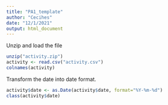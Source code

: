 ```yaml
---
title: "PA1_template"
author: "Cecihes"
date: "12/1/2021"
output: html_document
---
```


Unzip and load the file

```r
unzip("activity.zip")
activity <- read.csv("activity.csv")
colnames(activity)
```

Transform the date into date format.

```r
activity$date <- as.Date(activity$date, format="%Y-%m-%d")
class(activity$date)
```




